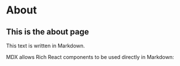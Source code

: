 


# About

## This is the about page

This text is written in Markdown.

MDX allows Rich React components to be used directly in Markdown: <Counter/>

